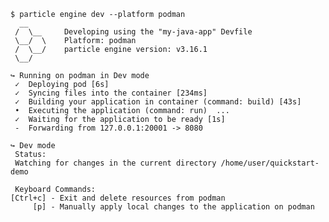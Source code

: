 ```console
$ particle engine dev --platform podman
  __
 /  \__     Developing using the "my-java-app" Devfile
 \__/  \    Platform: podman
 /  \__/    particle engine version: v3.16.1
 \__/

↪ Running on podman in Dev mode
 ✓  Deploying pod [6s]
 ✓  Syncing files into the container [234ms]
 ✓  Building your application in container (command: build) [43s]
 •  Executing the application (command: run)  ...
 ✓  Waiting for the application to be ready [1s]
 -  Forwarding from 127.0.0.1:20001 -> 8080

↪ Dev mode
 Status:
 Watching for changes in the current directory /home/user/quickstart-demo

 Keyboard Commands:
[Ctrl+c] - Exit and delete resources from podman
     [p] - Manually apply local changes to the application on podman
```